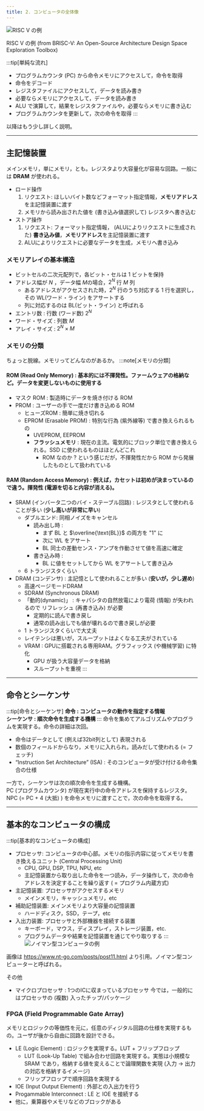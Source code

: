 ```yaml
---
title: 2. コンピュータの全体像
---
```


![RISC V の例](../../../static/img/information/cpu.png)

RISC V の例 (from BRISC-V: An Open-Source Architecture Design Space Exploration Toolbox)

:::tip[単純な流れ]
- プログラムカウンタ (PC) から命令メモリにアクセスして，命令を取得
- 命令をデコード
- レジスタファイルにアクセスして，データを読み書き
- 必要ならメモリにアクセスして，データを読み書き
- ALU で演算して，結果をレジスタファイルや，必要ならメモリに書き込む
- プログラムカウンタを更新して，次の命令を取得
:::

以降はもう少し詳しく説明。

---
## 主記憶装置
メインメモリ，単にメモリ，とも。レジスタより大容量化が容易な回路。一般には **DRAM** が使われる。
- ロード操作
    1. リクエスト: ほしいバイト数などフォーマット指定情報，**メモリアドレス**を主記憶装置に渡す
    2. メモリから読み出された値を (書き込み値選択して) レジスタへ書き込む
- ストア操作
    1. リクエスト: フォーマット指定情報， (ALUによりリクエストに生成された) **書き込み値**，**メモリアドレス**を主記憶装置に渡す
    2. ALUによりリクエストに必要なデータを生成，メモリへ書き込み

### メモリアレイの基本構造
- ビットセルの二次元配列で，各ビット・セルは 1 ビットを保持
- アドレス幅が $N$ ，データ幅 $M$の場合，$2^N$ 行 $M$ 列
    - あるアドレスがアクセスされた時，$2^N$ 行のうち対応する $1$ 行を選択し，その WL(ワード・ライン) をアサートする
    - 列に対応するのは BL(ビット・ライン) と呼ばれる
- エントリ数 : 行数 (ワード数) $2^N$
- ワード・サイズ : 列数 $M$
- アレイ・サイズ :  $2^N\times M$

### メモリの分類
ちょっと脱線。メモリってどんなのがあるか。
:::note[メモリの分類]
#### ROM (Read Only Memory) : 基本的には不揮発性。ファームウェアの格納など。データを変更しないものに使用する
- マスク ROM : 製造時にデータを焼き付ける ROM
- PROM : ユーザーの手で一度だけ書き込める ROM
    - ヒューズROM : 簡単に焼き切れる
    - EPROM (Erasable PROM)  : 特別な行為 (紫外線等) で書き換えられるもの
        - UVEPROM, EEPROM 
        - **フラッシュメモリ** : 現在の主流。電気的にブロック単位で書き換えられる。SSD に使われるものはほとんどこれ
            - ROM なのか ? という感じだが，不揮発性だから ROM から発展したものとして扱われている

#### RAM (Random Access Memory)  : 例えば，カセットは初めが決まっているので違う。揮発性 (電源を切ると内容が消える)。
- SRAM (インバータ二つのバイ・ステーブル回路) : レジスタとして使われることが多い (**少し高いが非常に早い**)
    - ダブルエンド: 同相ノイズをキャンセル
        - 読み出し時 : 
            - まず BL と $\overline{\text{BL}}$ の両方を "1" に
            - 次に WL をアサート
            - BL 同士の差動センス・アンプを作動させて値を高速に確定
        - 書き込み時 : 
            - BL に値をセットしてから WL をアサートして書き込み
    - 6 トランジスタくらい
- DRAM (コンデンサ) : 主記憶として使われることが多い (**安いが，少し遅め**)
    - 高速ページモードDRAM
    - SDRAM (Synchronous DRAM) 
    - 「動的(dynamic)」 : キャパシタの自然放電により電荷 (情報) が失われるので
    リフレッシュ (再書き込み) が必要
        - 定期的に読んで書き戻し
        - 通常の読み出しでも値が壊れるので書き戻しが必要
    - 1 トランジスタくらいで大丈夫
    - レイテンシは悪いが，スループットはよくなる工夫がされている
    - VRAM : GPUに搭載される専用RAM。グラフィックス (や機械学習) に特化
        - GPU が扱う大容量データを格納
        - スループットを重視
:::

---
## 命令とシーケンサ
:::tip[命令とシーケンサ]
**命令 : コンピュータの動作を指定する情報**  
**シーケンサ : 順次命令を生成する機構**
:::
命令を集めてアルゴリズムやプログラムを実現する。命令の詳細は次回。
- 命令はデータとして (例えば32bit列として) 表現される
- 数個のフィールドからなり，メモリに入れられ，読みだして使われる (= フェッチ) 
- “Instruction Set Architecture” (ISA) : そのコンピュータが受け付ける命令集合の仕様

一方で，シーケンサは次の順次命令を生成する機構。  
PC (プログラムカウンタ) が現在実行中の命令アドレスを保持するレジスタ。  
NPC (= PC + 4 (大抵) ) を命令メモリに渡すことで，次の命令を取得する。

---
## 基本的なコンピュータの構成
:::tip[基本的なコンピュータの構成]
- プロセッサ: コンピュータの中心部。メモリの指示内容に従ってメモリを書き換えるユニット (Central Processing Unit) 
    - CPU, GPU, DSP, TPU, NPU, etc
    - 主記憶装置から取り出した命令を一つ読み，データ操作して，次の命令アドレスを決定することを繰り返す ( = プログラム内蔵方式)
- 主記憶装置: プロセッサがアクセスするメモリ
    - メインメモリ，キャッシュメモリ，etc
- 補助記憶装置: メインメモリより大容量の記憶装置
    - ハードディスク，SSD，テープ，etc
- 入出力装置: プロセッサと外部機器を接続する装置
    -  キーボード，マウス，ディスプレイ，ストレージ装置，etc.
    - プログラムデータや結果を記憶装置を通じてやり取りする
:::
![ノイマン型コンピュータの例](https://www.nt-go.com/img/image31.png)

画像は https://www.nt-go.com/posts/post11.html より引用。ノイマン型コンピューターと呼ばれる。

その他
- マイクロプロセッサ : 1つのICに収まっているプロセッサ
今では，一般的にはプロセッサの (複数) 入ったチップ/パッケージ

### FPGA (Field Programmable Gate Array)
メモリとロジックの等価性を元に，任意のディジタル回路の仕様を実現するもの。ユーザが後から自由に回路を設計できる。
- LE (Logic Element) : ロジックを実現する。LUT + フリップフロップ
    - LUT (Look-Up Table) で組み合わせ回路を実現する。実態は小規模な SRAM であり，格納する値を変えることで論理関数を実現 (入力 → 出力の対応を格納するイメージ)
    - フリップフロップで順序回路を実現する
- IOE (Input Output Element) : 外部との入出力を行う
- Progammable Interconnect : LE と IOE を接続する
- 他に，乗算器やメモリなどのブロックがある